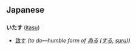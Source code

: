 == Japanese ==
=== {{Furigana}} ===
'''いたす''' ([[itasu]])

* [[致す]] ''(to do&mdash;humble form of [[為る]] ([[する]], [[suru]]))''